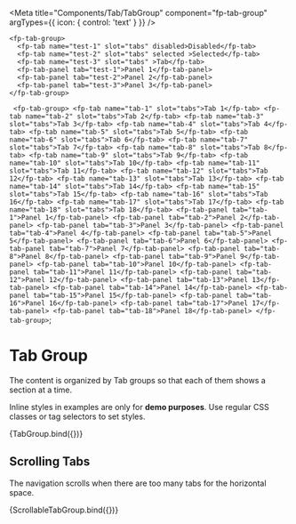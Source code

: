 
<Meta
  title="Components/Tab/TabGroup"
  component="fp-tab-group"
  argTypes={{
    icon: {
        control: 'text'
    }
  }}
/>

    <fp-tab-group>
      <fp-tab name="test-1" slot="tabs" disabled>Disabled</fp-tab>
      <fp-tab name="test-2" slot="tabs" selected >Selected</fp-tab>
      <fp-tab name="test-3" slot="tabs" >Tab</fp-tab>
      <fp-tab-panel tab="test-1">Panel 1</fp-tab-panel>
      <fp-tab-panel tab="test-2">Panel 2</fp-tab-panel>
      <fp-tab-panel tab="test-3">Panel 3</fp-tab-panel>
    </fp-tab-group>
  `
      <fp-tab-group>
        <fp-tab name="tab-1" slot="tabs">Tab 1</fp-tab>
        <fp-tab name="tab-2" slot="tabs">Tab 2</fp-tab>
        <fp-tab name="tab-3" slot="tabs">Tab 3</fp-tab>
        <fp-tab name="tab-4" slot="tabs">Tab 4</fp-tab>
        <fp-tab name="tab-5" slot="tabs">Tab 5</fp-tab>
        <fp-tab name="tab-6" slot="tabs">Tab 6</fp-tab>
        <fp-tab name="tab-7" slot="tabs">Tab 7</fp-tab>
        <fp-tab name="tab-8" slot="tabs">Tab 8</fp-tab>
        <fp-tab name="tab-9" slot="tabs">Tab 9</fp-tab>
        <fp-tab name="tab-10" slot="tabs">Tab 10</fp-tab>
        <fp-tab name="tab-11" slot="tabs">Tab 11</fp-tab>
        <fp-tab name="tab-12" slot="tabs">Tab 12</fp-tab>
        <fp-tab name="tab-13" slot="tabs">Tab 13</fp-tab>
        <fp-tab name="tab-14" slot="tabs">Tab 14</fp-tab>
        <fp-tab name="tab-15" slot="tabs">Tab 15</fp-tab>
        <fp-tab name="tab-16" slot="tabs">Tab 16</fp-tab>
        <fp-tab name="tab-17" slot="tabs">Tab 17</fp-tab>
        <fp-tab name="tab-18" slot="tabs">Tab 18</fp-tab>
        <fp-tab-panel tab="tab-1">Panel 1</fp-tab-panel>
        <fp-tab-panel tab="tab-2">Panel 2</fp-tab-panel>
        <fp-tab-panel tab="tab-3">Panel 3</fp-tab-panel>
        <fp-tab-panel tab="tab-4">Panel 4</fp-tab-panel>
        <fp-tab-panel tab="tab-5">Panel 5</fp-tab-panel>
        <fp-tab-panel tab="tab-6">Panel 6</fp-tab-panel>
        <fp-tab-panel tab="tab-7">Panel 7</fp-tab-panel>
        <fp-tab-panel tab="tab-8">Panel 8</fp-tab-panel>
        <fp-tab-panel tab="tab-9">Panel 9</fp-tab-panel>
        <fp-tab-panel tab="tab-10">Panel 10</fp-tab-panel>
        <fp-tab-panel tab="tab-11">Panel 11</fp-tab-panel>
        <fp-tab-panel tab="tab-12">Panel 12</fp-tab-panel>
        <fp-tab-panel tab="tab-13">Panel 13</fp-tab-panel>
        <fp-tab-panel tab="tab-14">Panel 14</fp-tab-panel>
        <fp-tab-panel tab="tab-15">Panel 15</fp-tab-panel>
        <fp-tab-panel tab="tab-16">Panel 16</fp-tab-panel>
        <fp-tab-panel tab="tab-17">Panel 17</fp-tab-panel>
        <fp-tab-panel tab="tab-18">Panel 18</fp-tab-panel>
      </fp-tab-group>`;

# Tab Group

The content is organized by Tab groups so that each of them shows a section at a time.

<fp-alert variant="warning" icon>Inline styles in examples are only for **demo purposes**. Use regular CSS classes or tag selectors to set styles.</fp-alert>

<Canvas>
<Story name="Basic Usage">
    {TabGroup.bind({})}
  </Story>
</Canvas>

## Scrolling Tabs
The navigation scrolls when there are too many tabs for the horizontal space.

<Canvas>
<Story name="Scroll Usage">
    {ScrollableTabGroup.bind({})}
  </Story>
</Canvas>

